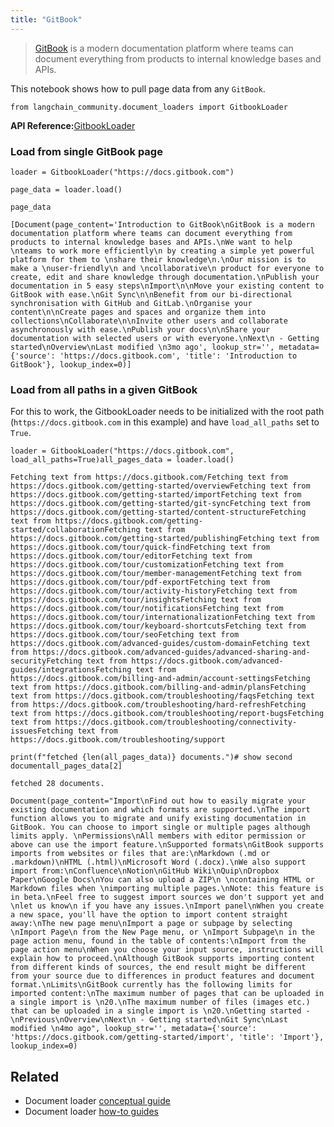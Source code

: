 ```yaml
---
title: "GitBook"
---
```


> [GitBook](https://docs.gitbook.com/) is a modern documentation platform where teams can document everything from products to internal knowledge bases and APIs.

This notebook shows how to pull page data from any `GitBook`.

```
from langchain_community.document_loaders import GitbookLoader
```

**API Reference:**[GitbookLoader](https://python.langchain.com/api_reference/community/document_loaders/langchain_community.document_loaders.gitbook.GitbookLoader.html)

### Load from single GitBook page

```
loader = GitbookLoader("https://docs.gitbook.com")
```

```
page_data = loader.load()
```

```
page_data
```

```
[Document(page_content='Introduction to GitBook\nGitBook is a modern documentation platform where teams can document everything from products to internal knowledge bases and APIs.\nWe want to help \nteams to work more efficiently\n by creating a simple yet powerful platform for them to \nshare their knowledge\n.\nOur mission is to make a \nuser-friendly\n and \ncollaborative\n product for everyone to create, edit and share knowledge through documentation.\nPublish your documentation in 5 easy steps\nImport\n\nMove your existing content to GitBook with ease.\nGit Sync\n\nBenefit from our bi-directional synchronisation with GitHub and GitLab.\nOrganise your content\n\nCreate pages and spaces and organize them into collections\nCollaborate\n\nInvite other users and collaborate asynchronously with ease.\nPublish your docs\n\nShare your documentation with selected users or with everyone.\nNext\n - Getting started\nOverview\nLast modified \n3mo ago', lookup_str='', metadata={'source': 'https://docs.gitbook.com', 'title': 'Introduction to GitBook'}, lookup_index=0)]
```

### Load from all paths in a given GitBook

For this to work, the GitbookLoader needs to be initialized with the root path (`https://docs.gitbook.com` in this example) and have `load_all_paths` set to `True`.

```
loader = GitbookLoader("https://docs.gitbook.com", load_all_paths=True)all_pages_data = loader.load()
```

```
Fetching text from https://docs.gitbook.com/Fetching text from https://docs.gitbook.com/getting-started/overviewFetching text from https://docs.gitbook.com/getting-started/importFetching text from https://docs.gitbook.com/getting-started/git-syncFetching text from https://docs.gitbook.com/getting-started/content-structureFetching text from https://docs.gitbook.com/getting-started/collaborationFetching text from https://docs.gitbook.com/getting-started/publishingFetching text from https://docs.gitbook.com/tour/quick-findFetching text from https://docs.gitbook.com/tour/editorFetching text from https://docs.gitbook.com/tour/customizationFetching text from https://docs.gitbook.com/tour/member-managementFetching text from https://docs.gitbook.com/tour/pdf-exportFetching text from https://docs.gitbook.com/tour/activity-historyFetching text from https://docs.gitbook.com/tour/insightsFetching text from https://docs.gitbook.com/tour/notificationsFetching text from https://docs.gitbook.com/tour/internationalizationFetching text from https://docs.gitbook.com/tour/keyboard-shortcutsFetching text from https://docs.gitbook.com/tour/seoFetching text from https://docs.gitbook.com/advanced-guides/custom-domainFetching text from https://docs.gitbook.com/advanced-guides/advanced-sharing-and-securityFetching text from https://docs.gitbook.com/advanced-guides/integrationsFetching text from https://docs.gitbook.com/billing-and-admin/account-settingsFetching text from https://docs.gitbook.com/billing-and-admin/plansFetching text from https://docs.gitbook.com/troubleshooting/faqsFetching text from https://docs.gitbook.com/troubleshooting/hard-refreshFetching text from https://docs.gitbook.com/troubleshooting/report-bugsFetching text from https://docs.gitbook.com/troubleshooting/connectivity-issuesFetching text from https://docs.gitbook.com/troubleshooting/support
```

```
print(f"fetched {len(all_pages_data)} documents.")# show second documentall_pages_data[2]
```

```
fetched 28 documents.
```

```
Document(page_content="Import\nFind out how to easily migrate your existing documentation and which formats are supported.\nThe import function allows you to migrate and unify existing documentation in GitBook. You can choose to import single or multiple pages although limits apply. \nPermissions\nAll members with editor permission or above can use the import feature.\nSupported formats\nGitBook supports imports from websites or files that are:\nMarkdown (.md or .markdown)\nHTML (.html)\nMicrosoft Word (.docx).\nWe also support import from:\nConfluence\nNotion\nGitHub Wiki\nQuip\nDropbox Paper\nGoogle Docs\nYou can also upload a ZIP\n \ncontaining HTML or Markdown files when \nimporting multiple pages.\nNote: this feature is in beta.\nFeel free to suggest import sources we don't support yet and \nlet us know\n if you have any issues.\nImport panel\nWhen you create a new space, you'll have the option to import content straight away:\nThe new page menu\nImport a page or subpage by selecting \nImport Page\n from the New Page menu, or \nImport Subpage\n in the page action menu, found in the table of contents:\nImport from the page action menu\nWhen you choose your input source, instructions will explain how to proceed.\nAlthough GitBook supports importing content from different kinds of sources, the end result might be different from your source due to differences in product features and document format.\nLimits\nGitBook currently has the following limits for imported content:\nThe maximum number of pages that can be uploaded in a single import is \n20.\nThe maximum number of files (images etc.) that can be uploaded in a single import is \n20.\nGetting started - \nPrevious\nOverview\nNext\n - Getting started\nGit Sync\nLast modified \n4mo ago", lookup_str='', metadata={'source': 'https://docs.gitbook.com/getting-started/import', 'title': 'Import'}, lookup_index=0)
```

## Related

* Document loader [conceptual guide](/oss/concepts/document_loaders)
* Document loader [how-to guides](/oss/how_to/#document-loaders)
